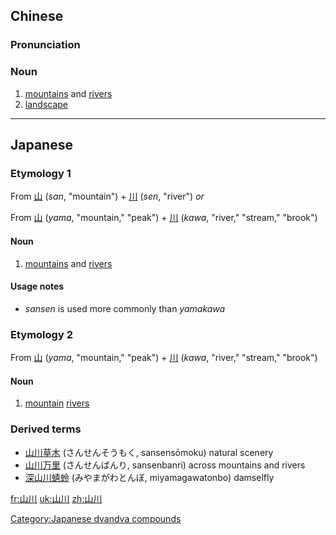 ==Chinese==
{{zh-forms}}

===Pronunciation===
{{zh-pron
|m=shānchuān
|c=saan1 cyun1
|h=pfs=sân-chhôn
|mn=san-chhoan
|cat=n
}}

===Noun===
{{zh-noun}}

# [[mountain]]s and [[river]]s
# [[landscape]]

----

==Japanese==
{{ja-kanjitab|山|川}}

===Etymology 1===
From [[山]] (''san'', "mountain") + [[川]] (''sen'', "river") ''or''

From [[山]] (''yama'', "mountain," "peak") + [[川]] (''kawa'', "river," "stream," "brook")

====Noun====
{{ja-noun|さんせん}}

{{ja-noun|やまかわ}}

# [[mountains]] and [[rivers]]

====Usage notes====
* ''sansen'' is used more commonly than ''yamakawa''

===Etymology 2===
From [[山]] (''yama'', "mountain," "peak") + [[川]] (''kawa'', "river," "stream," "brook")

====Noun====
{{ja-noun|やまがわ}}

# [[mountain]] [[river]]s

===Derived terms===
* [[山川草木]] (さんせんそうもく, sansensōmoku) natural scenery
* [[山川万里]] (さんせんばんり, sansenbanri) across mountains and rivers
* [[深山川蜻蛉]] (みやまがわとんぼ, miyamagawatonbo) damselfly

[[Category:Japanese dvandva compounds]]

[[fr:山川]]
[[uk:山川]]
[[zh:山川]]